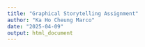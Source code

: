 ```yaml
---
title: "Graphical Storytelling Assignment"
author: "Ka Ho Cheung Marco"
date: "2025-04-09"
output: html_document
---
```







